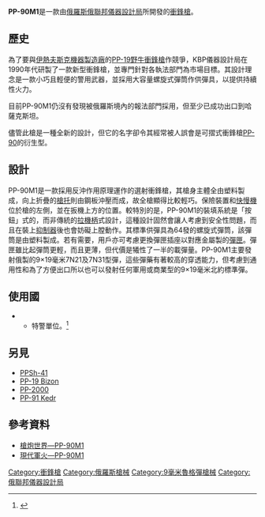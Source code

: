 {{noteTA
|G1=軍事
|G2=長度單位
|G3=Firearms
}}
{{Infobox Weapon
|name= PP-90M1
| image= Russian Submachine gun pp-90m1.jpg
|image_size= 
|caption= 
|origin= {{flag|Russia}}
|type= [[衝鋒槍|衝鋒槍]]
<!-- 種類選擇 -->
|is_ranged= YES
|is_bladed=
|is_explosive=
|is_artillery=
|is_vehicle=
|is_missile=
|is_UK=
<!-- 服役記錄 -->
|service= 
|used_by=
|wars= 
<!-- 生產歷史 -->
|designer= [[俄聯邦儀器設計局|俄聯邦儀器設計局]]
|design_date= 1990年代
|manufacturer=
|unit_cost=
|production_date=
|number= 
|variants= 
<!-- 基本規格 -->
|spec_label=
|weight= 1.7公斤（空槍）
|length= 424毫米（槍托摺疊時）<br/>620 mm（槍托延展時）
|part_length= 
|width=
|height=
|diameter=
|wingspan=
|crew=
<!-- 投射武器規格 --> 
|cartridge= [[9毫米魯格彈|9×19毫米魯格彈]]（7N21、7N31）
|caliber= 9毫米
|action= [[反沖作用_(槍械)|反沖作用]]
|mode= 半自動、[[自動火器|全自動]]，[[擊發調變槍械|可擊發調變]]
|rate= 600—800發／分鐘
|velocity= 
|energy= 約320米／秒
|range= 200米
|max_range= 
|feed= 32發[[彈匣|彈匣]]、64發螺旋式彈筒
|sights= [[機械瞄具|機械瞄具]]
}}

'''PP-90M1'''是一款由[[俄羅斯|俄羅斯]][[俄聯邦儀器設計局|俄聯邦儀器設計局]]所開發的[[衝鋒槍|衝鋒槍]]。

== 歷史 ==
為了要與[[伊熱夫斯克機器製造廠|伊熱夫斯克機器製造廠]]的[[PP-19衝鋒槍|PP-19野牛衝鋒槍]]作競爭，KBP儀器設計局在1990年代研製了一款新型衝鋒槍，並專門針對各執法部門為市場目標。其設計理念是一款小巧且輕便的警用武器，並採用大容量螺旋式彈筒作供彈具，以提供持續性火力。

目前PP-90M1仍沒有發現被俄羅斯境內的報法部門採用，但至少已成功出口到哈薩克斯坦。

儘管此槍是一種全新的設計，但它的名字卻令其經常被人誤會是可摺式衝鋒槍[[PP-90折疊式衝鋒槍|PP-90]]的衍生型。

== 設計 ==
PP-90M1是一款採用反沖作用原理運作的選射衝鋒槍，其槍身主體全由塑料製成，向上折疊的[[槍托|槍托]]則由鋼板沖壓而成，故全槍顯得比較輕巧。保險裝置和[[擊發調變槍械|快慢機]]位於槍的左側，並在扳機上方的位置。較特別的是，PP-90M1的裝填系統是「按鈕」式的，而非傳統的[[拉機柄|拉機柄]]式設計，這種設計固然會讓人考慮到安全性問題，而且在裝上[[抑制器|抑制器]]後也會妨礙上膛動作。其標準供彈具為64發的螺旋式彈筒，該彈筒是由塑料製成。若有需要，用戶亦可考慮更換彈匣插座以對應金屬製的[[彈匣|彈匣]]。彈匣雖比起彈筒更輕，而且更薄，但代價是犧性了一半的載彈量。PP-90M1主要發射俄製的9×19毫米7N21及7N31型彈，這些彈藥有著較高的穿透能力，但考慮到通用性和為了方便出口所以也可以發射任何軍用或商業型的9×19毫米北約標準彈。

== 使用國 ==
* {{flag|Kazakhstan}}
** 特警單位。<ref>{{Cite web |url=http://www.youtube.com/watch?v=gA7l9ufPr_E |title=存档副本 |accessdate=2012-07-15 |archive-date=2016-04-18 |archive-url=https://web.archive.org/web/20160418121006/https://www.youtube.com/watch?v=gA7l9ufPr_E |dead-url=no }}</ref>

== 另見 ==
* [[PPSh-41冲锋枪|PPSh-41]]
* [[PP-19野牛冲锋枪|PP-19 Bizon]]
* [[PP-2000衝鋒槍|PP-2000]]
* [[PP-91衝鋒槍|PP-91 Kedr]]

== 參考資料 ==
* [http://pewpewpew.work/russain/smg/pp90m1/pp90m1.htm 槍炮世界—PP-90M1]{{Wayback|url=http://pewpewpew.work/russain/smg/pp90m1/pp90m1.htm |date=20200222012320 }} 
* [http://world.guns.ru/smg/rus/pp-90m1-e.html 現代軍火—PP-90M1]{{Wayback|url=http://world.guns.ru/smg/rus/pp-90m1-e.html |date=20120529093700 }}
{{reflist}}

{{蘇聯及俄羅斯在二戰後研製的輕兵器}}

<references/>

[[Category:衝鋒槍|Category:衝鋒槍]]
[[Category:俄羅斯槍械|Category:俄羅斯槍械]]
[[Category:9毫米魯格彈槍械|Category:9毫米魯格彈槍械]]
[[Category:俄聯邦儀器設計局|Category:俄聯邦儀器設計局]]